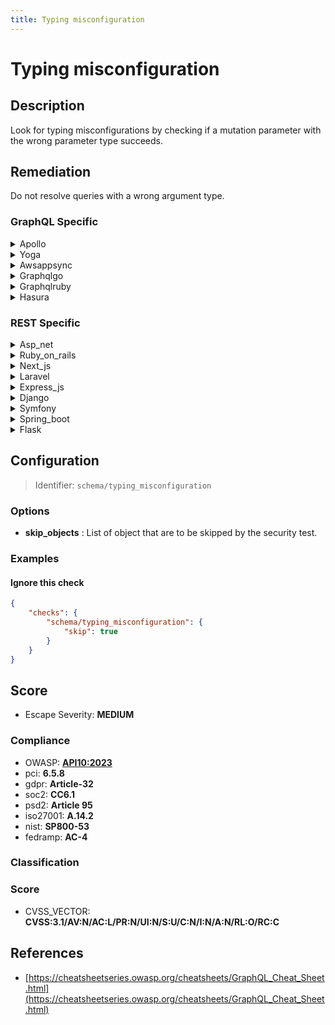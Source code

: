 ```yaml
---
title: Typing misconfiguration
---
```


# Typing misconfiguration

## Description

Look for typing misconfigurations by checking if a mutation parameter with the wrong parameter type succeeds.


## Remediation

Do not resolve queries with a wrong argument type.



### GraphQL Specific

<details>
    <summary>Apollo</summary>

Ensure correct keyboard layout is selected and check for any software updates that may address typing issues. Verify that all keys are functioning properly and clean the keyboard if necessary. If the problem persists, consider resetting keyboard settings to default or replacing the keyboard if it is damaged.

</details>

<details>
    <summary>Yoga</summary>

Ensure correct spelling of 'Yoga' in all digital content and promotional materials to maintain professionalism and avoid confusion.

</details>

<details>
    <summary>Awsappsync</summary>

Ensure that AWS AppSync API keys are rotated regularly to prevent unauthorized access due to potential key leaks or misuse. Implement a key rotation policy and automate the process using AWS Lambda functions to generate new keys and update the relevant applications or services with the new credentials.

</details>

<details>
    <summary>Graphqlgo</summary>

Ensure proper validation and sanitization of user inputs to prevent typing misconfigurations. Utilize strict type checking in your GraphQL schema definitions to enforce the correct data types and adhere to best practices in error handling to provide clear feedback on typing issues.

</details>

<details>
    <summary>Graphqlruby</summary>

Ensure proper validation and sanitization of user inputs to prevent injection attacks. Use GraphQL-Ruby's built-in mechanisms for argument validation, and avoid interpolating variables directly into queries or mutations.

</details>

<details>
    <summary>Hasura</summary>

Ensure that the Hasura GraphQL engine configuration is set correctly, with appropriate environment variables, permissions, and secure endpoints. Review the Hasura documentation for best practices on configuration settings.

</details>


### REST Specific

<details>
    <summary>Asp_net</summary>

In ASP.NET, ensure strong typing by using explicit data types and validate all inputs against expected types. Implement custom model binding or use built-in type checking features to prevent type-related misconfigurations.

</details>

<details>
    <summary>Ruby_on_rails</summary>

In Ruby on Rails, ensure that you validate the types of all input parameters rigorously before using them in your code. Use Active Record validations to enforce the correct data types and constraints. Additionally, employ strong parameters to prevent mass assignment vulnerabilities and ensure that only the permitted attributes can be updated.

</details>

<details>
    <summary>Next_js</summary>

Ensure proper validation of input types on both the client and server sides in Next.js applications. Utilize TypeScript for static type checking and implement runtime validation using libraries such as `joi` or `yup` to catch typing misconfigurations and prevent unintended behavior or security vulnerabilities.

</details>

<details>
    <summary>Laravel</summary>

In Laravel, ensure that you are using Eloquent ORM or the query builder's parameter binding to prevent typing misconfigurations and SQL injection vulnerabilities. Avoid using raw queries with user input. Instead, leverage Laravel's built-in methods that automatically handle parameter binding and type checking.

</details>

<details>
    <summary>Express_js</summary>

In Express.js, ensure that all input parameters are validated for the correct type before using them in your application logic. Utilize middleware like 'express-validator' to check for data types and sanitize input, preventing typing misconfigurations and potential security vulnerabilities.

</details>

<details>
    <summary>Django</summary>

In Django, ensure that you use field lookups that are appropriate for the type of field you are querying against. For instance, use `__exact` for exact string comparisons, `__iexact` for case-insensitive exact string comparisons, and `__gt`, `__gte`, `__lt`, `__lte` for comparing numerical values. Always validate and sanitize input before using it in queries to prevent type mismatches and potential security vulnerabilities such as SQL injection.

</details>

<details>
    <summary>Symfony</summary>

In Symfony, ensure that you use the correct data types when setting parameters for your queries. Utilize the ParameterBag provided by the HttpFoundation component to validate and retrieve request parameters in a type-safe manner. Additionally, when working with Doctrine ORM, make use of the built-in parameter binding functionality in DQL or QueryBuilder to prevent type-related issues and enhance security against SQL injection attacks.

</details>

<details>
    <summary>Spring_boot</summary>

In Spring Boot, ensure that you use strong type checking in method signatures and validate input types rigorously. Leverage the built-in support for data binding and type conversion to automatically handle type mismatches and reject incorrect types. Additionally, implement custom type validators when necessary to catch typing misconfigurations early in the request handling process.

</details>

<details>
    <summary>Flask</summary>

In Flask, ensure that you use the `flask.request` object to access request data and validate the data types before processing. Utilize libraries like WTForms or Marshmallow for form validation and data serialization to prevent typing misconfigurations. Additionally, apply proper error handling to catch and respond to incorrect data types.

</details>

## Configuration

> Identifier: `schema/typing_misconfiguration`

### Options

- **skip_objects** : List of object that are to be skipped by the security test.
  



### Examples



#### Ignore this check

```json
{
    "checks": {
        "schema/typing_misconfiguration": {
            "skip": true
        }
    }
}
```




## Score

- Escape Severity: **<span className="medium-severity">MEDIUM</span>**

### Compliance

- OWASP: **[API10:2023](https://github.com/OWASP/API-Security/blob/master/editions/2023/en/0xaa-unsafe-consumption-of-apis.md)**
- pci: **6.5.8**
- gdpr: **Article-32**
- soc2: **CC6.1**
- psd2: **Article 95**
- iso27001: **A.14.2**
- nist: **SP800-53**
- fedramp: **AC-4**

### Classification






### Score

- CVSS_VECTOR: **CVSS:3.1/AV:N/AC:L/PR:N/UI:N/S:U/C:N/I:N/A:N/RL:O/RC:C**


## References

- [https://cheatsheetseries.owasp.org/cheatsheets/GraphQL_Cheat_Sheet.html](https://cheatsheetseries.owasp.org/cheatsheets/GraphQL_Cheat_Sheet.html)
  